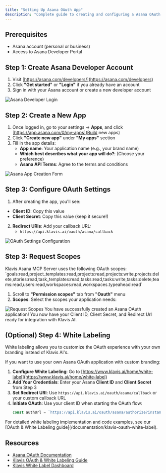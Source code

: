 ```yaml
---
title: "Setting Up Asana OAuth App"
description: "Complete guide to creating and configuring a Asana OAuth application"
---
```


## Prerequisites

- Asana account (personal or business)
- Access to Asana Developer Portal

## Step 1: Create Asana Developer Account

1. Visit [https://asana.com/developers/](https://asana.com/developers)
2. Click **"Get started"** or **"Login"** if you already have an account
3. Sign in with your Asana account or create a new developer account

<img src="/images/knowledge-base/asana_oauth_app/asana_step1_login.png" alt="Asana Developer Login" />

## Step 2: Create a New App

1. Once logged in, go to your settings -> **Apps**, and click [https://app.asana.com/0/my-apps](Build new apps)
2. Click **"Create new app"** under **"My apps"** section
3. Fill in the app details:
   - **App name**: Your application name (e.g., your brand name)
   - **Which best describes what your app will do?**: (Choose your preference)
   - **Asana API Terms**: Agree to the terms and conditions

<img src="/images/knowledge-base/asana_oauth_app/asana_step2_create_app.png" alt="Asana App Creation Form" />

## Step 3: Configure OAuth Settings

1. After creating the app, you'll see:
- **Client ID**: Copy this value
- **Client Secret**: Copy this value (keep it secure!)

2. **Redirect URIs**: Add your callback URL:
   - `https://api.klavis.ai/oauth/asana/callback`

<img src="/images/knowledge-base/asana_oauth_app/asana_step3_oauth_and_redirect_url.png" alt="OAuth Settings Configuration" />

## Step 3: Request Scopes

<Note>
Klavis Asana MCP Server uses the following OAuth scopes: `goals:read,project_templates:read,projects:read,projects:write,projects:delete,stories:read,task_templates:read,tasks:read,tasks:write,tasks:delete,teams:read,users:read,workspaces:read,workspaces.typeahead:read`
</Note>

1. Scroll to **"Permission scopes"** tab from **"Oauth"** menu
2. **Scopes**: Select the scopes your application needs:

<img src="/images/knowledge-base/asana_oauth_app/asana_step4_request_scopes.png" alt="Request Scopes" />

<Check>
You have successfully created an Asana OAuth application! You now have your Client ID, Client Secret, and Redirect Url ready for integration with Klavis AI.
</Check>

## (Optional) Step 4: White Labeling 

<Note>
White labeling allows you to customize the OAuth experience with your own branding instead of Klavis AI's.
</Note>

If you want to use your own Asana OAuth application with custom branding:

1. **Configure White Labeling**: Go to [https://www.klavis.ai/home/white-label](https://www.klavis.ai/home/white-label)
2. **Add Your Credentials**: Enter your Asana **Client ID** and **Client Secret** from Step 3
3. **Set Redirect URI**: Use `https://api.klavis.ai/oauth/asana/callback` or your custom callback URL
4. **Initiate OAuth**: Use your client ID when starting the OAuth flow:
   ```javascript
   const authUrl = `https://api.klavis.ai/oauth/asana/authorize?instance_id=${instanceId}&client_id=${yourClientId}`;
   ```

<Tip>
For detailed white labeling implementation and code examples, see our [OAuth & White Labeling guide](/documentation/klavis-oauth-white-label).
</Tip>

## Resources
- [Asana OAuth Documentation](https://developers.asana.com/docs/oauth)
- [Klavis OAuth & White Labeling Guide](/documentation/klavis-oauth-white-label)
- [Klavis White Label Dashboard](https://www.klavis.ai/home/white-label)
